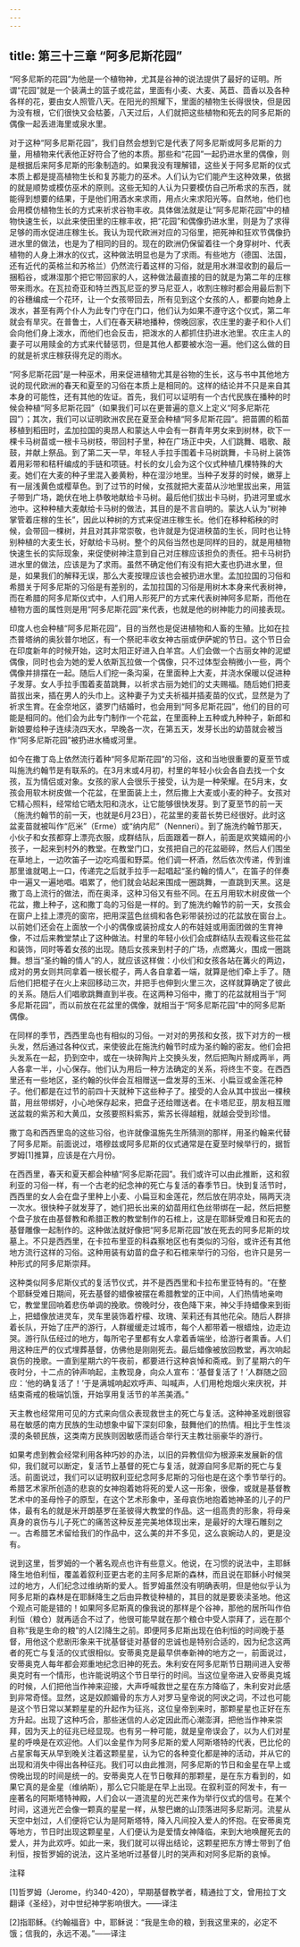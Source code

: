 ```yaml
---
---
---
```

title: 第三十三章 “阿多尼斯花园”
---




“阿多尼斯的花园”为他是一个植物神，尤其是谷神的说法提供了最好的证明。所谓“花园”就是一个装满土的篮子或花盆，里面有小麦、大麦、莴苣、茴香以及各种各样的花，要由女人照管八天。在阳光的照耀下，里面的植物生长得很快，但是因为没有根，它们很快又会枯萎，八天过后，人们就把这些植物和死去的阿多尼斯的偶像一起丢进海里或泉水里。

对于这种“阿多尼斯花园”，我们自然会想到它是代表了阿多尼斯或阿多尼斯的力量，用植物来代表他正好符合了他的本质。那些和“花园”一起扔进水里的偶像，则是根据后来阿多尼斯的形象制造的。如果我没有理解错，这些关于阿多尼斯的仪式本质上都是提高植物生长和复苏能力的巫术。人们认为它们能产生这种效果，依据的就是顺势或模仿巫术的原则。这些无知的人认为只要模仿自己所希求的东西，就能得到想要的结果，于是他们用洒水来求雨，用点火来求阳光等。自然地，他们也会用模仿植物生长的方式来祈求谷物丰收。具体做法就是让“阿多尼斯花园”中的植物快速生长，以此来使田里的庄稼丰收，把“花园”和偶像扔进水里，则是为了求得足够的雨水促进庄稼生长。我认为现代欧洲对应的习俗里，把死神和狂欢节偶像扔进水里的做法，也是为了相同的目的。现在的欧洲仍保留着往一个身穿树叶、代表植物的人身上淋水的仪式，这种做法明显也是为了求雨。有些地方（德国、法国，还有近代的英格兰和苏格兰）仍然流行着这样的习俗，就是用水淋湿收割的最后一捆稻谷，或淋湿那个把它带回家的人，这种做法最直接的目的就是为第二年的庄稼带来雨水。在瓦拉奇亚和特兰西瓦尼亚的罗马尼亚人，收割庄稼时都会用最后割下的谷穗编成一个花环，让一个女孩带回去，所有见到这个女孩的人，都要向她身上泼水，甚至有两个仆人为此专门守在门口，他们认为如果不遵守这个仪式，第二年就会有旱灾。在普鲁士，人们在春天耕地播种，傍晚回家，农庄里的妻子和仆人们会向他们身上泼水，而他们也会反击，把泼水的人都抓住扔进水池里。农庄主人的妻子可以用赎金的方式来代替惩罚，但是其他人都要被水泡一遍。他们这么做的目的就是祈求庄稼获得充足的雨水。

“阿多尼斯花园”是一种巫术，用来促进植物尤其是谷物的生长，这与书中其他地方说的现代欧洲的春天和夏至的习俗在本质上是相同的。这样的结论并不只是来自其本身的可能性，还有其他的佐证。首先，我们可以证明有一个古代民族在播种的时候会种植“阿多尼斯花园”（如果我们可以在更普遍的意义上定义“阿多尼斯花园”）；其次，我们可以证明欧洲农民在夏至会种植“阿多尼斯花园”。把苗圃的稻苗移植到稻田时，孟加拉国的奥昂人和蒙达人中会有一群青年男女来到树林，砍下一棵卡马树苗或一根卡马树枝，带回村子里，种在广场正中央，人们跳舞、唱歌、敲鼓，并献上祭品。到了第二天一早，年轻人手拉手围着卡马树跳舞，卡马树上装饰着用彩带和秸秆编成的手链和项链。村长的女儿会为这个仪式种植几棵特殊的大麦。她们在大麦的种子里混入姜黄粉，种在湿沙地里。当种子发芽的时候，嫩芽上有一层浅黄色或樱草色。到了过节的时候，女孩就把大麦苗从沙地里拔出来，用篮子带到广场，跪伏在地上恭敬地献给卡马树。最后他们拔出卡马树，扔进河里或水池中。这种种植大麦献给卡马树的做法，其目的是不言自明的。蒙达人认为“树神掌管着庄稼的生长”，因此以种树的方式来促进庄稼生长。他们在移种稻秧的时候，会带回一棵树，并且对其非常崇敬，也许就是为促进秧苗的生长，同时也让特别种植的大麦生长，好献给卡马树。整个的风俗当然也是同样的目的，就是用植物快速生长的实际现象，来促使树神注意到自己对庄稼应该担负的责任。把卡马树扔进水里的做法，应该是为了求雨。虽然不确定他们有没有把大麦也扔进水里，但是，如果我们的解释无误，那么大麦按理应该也会被扔进水里。孟加拉国的习俗和希腊关于阿多尼斯的习俗是有差别的，孟加拉国的习俗是用树木本身来代表树神，而在希腊的阿多尼斯仪式中，人们用人形死尸的方式来代表树神阿多尼斯，而他在植物方面的属性则是用“阿多尼斯花园”来代表，也就是他的树神能力的间接表现。

印度人也会种植“阿多尼斯花园”，目的当然也是促进植物和人畜的生殖。比如在拉杰普塔纳的奥狄普尔地区，有一个祭祀丰收女神古丽或伊萨妮的节日。这个节日会在印度新年的时候开始，这时太阳正好进入白羊宫。人们会做一个古丽女神的泥塑偶像，同时也会为她的爱人依斯瓦拉做一个偶像，只不过体型会稍微小一些，两个偶像并排摆在一起。随后人们挖一条沟渠，在里面种上大麦，并浇水保暖以促进种子发芽。女人手拉手围着麦苗跳舞，以祈求古丽为她们的丈夫赐福。随后她们把麦苗拔出来，插在男人的头巾上。这种妻子为丈夫祈福并插麦苗的仪式，显然是为了祈求生育。在金奈地区，婆罗门结婚时，也会用到“阿多尼斯花园”，他们的目的可能是相同的。他们会为此专门制作一个花盆，在里面种上五种或九种种子，新郎和新娘要给种子连续浇四天水，早晚各一次，在第五天，发芽长出的幼苗就会被当作“阿多尼斯花园”被扔进水桶或河里。

如今在撒丁岛上依然流行着种“阿多尼斯花园”的习俗，这和当地很重要的夏至节或叫施洗约翰节是有联系的。在3月末或4月初，村里的年轻小伙会各自去找一个女孩，互为情侣或对象。女孩的家人会很乐于接受，认为是一种荣耀。在5月末，女孩会用软木树皮做一个花盆，在里面装上土，然后撒上大麦或小麦的种子。女孩对它精心照料，经常给它晒太阳和浇水，让它能够很快发芽。到了夏至节的前一天（施洗约翰节的前一天，也就是6月23日），花盆里的麦苗长势已经很好。此时这盆麦苗就被叫作“厄米”（Erme）或“纳内尼”（Nenneri）。到了施洗约翰节那天，小伙子和女孩都穿上漂亮衣服，成群结队，后面跟着一群人，前面是欢笑嬉闹的小孩子，一起来到村外的教堂。在教堂门口，女孩把自己的花盆砸碎，然后人们围坐在草地上，一边吹笛子一边吃鸡蛋和野菜。他们调一杯酒，然后依次传递，传到谁那里谁就喝上一口，传递完之后就手拉手一起唱起“圣约翰的情人”，在笛子的伴奏中一遍又一遍地唱。唱累了，他们就会站起来围成一圈跳舞，一直跳到天黑。这是撒丁岛上流行的做法，而在奥泽，这种习俗又有些不同。在五月用软木树皮做一个花盆，撒上种子，这和撒丁岛的习俗是一样的。到了施洗约翰节的前一天，女孩会在窗户上挂上漂亮的窗帘，把用深蓝色丝绸和各色彩带装扮过的花盆放在窗台上。以前她们还会在上面放一个小的偶像或装扮成女人的布娃娃或用面团做的生育神像，不过后来教堂禁止了这种做法。村里的年轻小伙们会成群结队去观看这些花盆和装饰，同时等着女孩的出现。随后女孩来到村子的广场，点燃篝火，围成一圈跳舞。想当“圣约翰的情人”的人，就应该这样做：小伙们和女孩各站在篝火的两边，成对的男女则共同拿着一根长棍子，两人各自拿着一端，就算是他们牵上手了。随后他们把棍子在火上来回移动三次，并把手也伸到火里三次，这样就算确定了彼此的关系。随后人们唱歌跳舞直到半夜。在这两种习俗中，撒丁的花盆就相当于“阿多尼斯花园”，而以前放在花盆里的偶像，就相当于“阿多尼斯花园”中的阿多尼斯偶像。

在同样的季节，西西里岛也有相似的习俗。一对对的男孩和女孩，拔下对方的一根头发，然后通过各种仪式，来使彼此在施洗约翰节时成为圣约翰的密友。他们会把头发系在一起，扔到空中，或在一块碎陶片上交换头发，然后把陶片掰成两半，两人各拿一半，小心保存。他们认为用后一种方法确定的关系，将终生不变。在西西里还有一些地区，圣约翰的伙伴会互相赠送一盘发芽的玉米、小扁豆或金莲花种子。他们都是在过节的前四十天就种下这些种子了。接受的人会从其中拔出一棵秧苗，用丝带绑好，小心地保存起来，把盘子还给赠送者。在卡塔尼亚，朋友相互赠送盆栽的紫苏和大黄瓜，女孩要照料紫苏，紫苏长得越粗，就越会受到珍惜。

撒丁岛和西西里岛的这些习俗，也许就像温施先生所猜测的那样，用圣约翰来代替了阿多尼斯。前面说过，塔穆兹或阿多尼斯的仪式通常是在夏至时候举行的，据哲罗姆[1]推算，应该是在六月份。

在西西里，春天和夏天都会种植“阿多尼斯花园”。我们或许可以由此推断，这和叙利亚的习俗一样，有一个古老的纪念神的死亡与复活的春季节日。快到复活节时，西西里的女人会在盘子里种上小麦、小扁豆和金莲花，然后放在阴凉处，隔两天浇一次水。很快种子就发芽了，她们把长出来的幼苗用红色丝带绑在一起，然后把整个盘子放在由基督教和希腊正教的教堂制作的石棺上，这是在耶稣受难日和死去的基督雕像一起制作的。这种做法就好像把“阿多尼斯花园”放在死去的阿多尼斯的坟墓上。不只是西西里，在卡拉布里亚的科森察地区也有类似的习俗，或许还有其他地方流行这样的习俗。这种用装有幼苗的盘子和石棺来举行的习俗，也许只是另一种形式的阿多尼斯崇拜。

这种类似阿多尼斯仪式的复活节仪式，并不是西西里和卡拉布里亚特有的。“在整个耶稣受难日期间，死去基督的蜡像被摆在希腊教堂的正中间，人们热情地亲吻它，教堂里回响着悲伤单调的挽歌。傍晚时分，夜色降下来，神父手持蜡像来到街上，把蜡像放进灵车，灵车里装饰着柠檬、玫瑰、茉莉还有其他花朵。随后人群排着长队，开始了庄严的游行，人群缓缓走过城市，每个人都带着一根蜡烛，边走边哭。游行队伍经过的地方，每所宅子里都有女人拿着香端坐，给游行者熏香。人们用这种庄严的仪式埋葬基督，仿佛他是刚刚死去。最后蜡像被放回教堂，再次响起哀伤的挽歌。一直到星期六的午夜前，都要进行这种哀悼和斋戒。到了星期六的午夜时分，十二点的钟声响起，主教现身，向众人宣布：‘基督复活了！’人群随之回应：‘他的确复活了！’于是满城响起欢呼声、叫喊声，人们用枪炮烟火来庆祝，并结束斋戒的极端饥饿，开始享用复活节的羊羔美酒。”

天主教也经常用可见的方式来向信众表现救世主的死亡与复活。这种神圣戏剧很容易在敏感的南方民族的生动想象中留下深刻印象，鼓舞他们的热情。相比于生性淡漠的条顿民族，这类南方民族则因敏感而适合举行天主教壮丽豪华的游行。

如果考虑到教会经常利用各种巧妙的办法，以旧的异教信仰为根源来发展新的信仰，我们就可以断定，复活节上基督的死亡与复活，就源自阿多尼斯的死亡与复活。前面说过，我们可以证明叙利亚纪念阿多尼斯的习俗也是在这个季节举行的。希腊艺术家所创造的悲哀的女神抱着她将死的爱人这一形象，很像，或就是基督教艺术中的圣母怜子的原型，在这个艺术形象中，圣母哀伤地抱着她神圣的儿子的尸体，最有名的就是米开朗基罗在圣彼得大教堂的作品。这一组高贵的形象，将母亲真身的哀伤与儿子死亡的痛苦这种反差完美地体现出来，是最好的大理石雕刻之一。古希腊艺术留给我们的作品中，这么美的并不多见，这么哀婉动人的，更是没有。

说到这里，哲罗姆的一个著名观点也许有些意义。他说，在习惯的说法中，主耶稣降生地伯利恒，覆盖着叙利亚更古老的主阿多尼斯的森林，而且说在耶稣小时候哭过的地方，人们纪念过维纳斯的爱人。哲罗姆虽然没有明确表明，但是他似乎认为阿多尼斯的森林是在耶稣降生之后由异教徒种植的，其目的就是要亵渎圣地。他这个观点可能是错的！如果阿多尼斯真的像我说的那样是个谷神，那他的居所叫作伯利恒（粮仓）就再适合不过了，他很可能早就在那个粮仓中受人崇拜了，远在那个自称“我是生命的粮”的人[2]降生之前。即便阿多尼斯出现在伯利恒的时间晚于基督，用他这个悲剧形象来干扰基督徒对基督的忠诚也是特别合适的，因为纪念这两者的死亡与复活的仪式很相似。安蒂奥克是最早供奉新神的地方之一，前面说过，安蒂奥克人每年都会郑重地纪念旧神的死去。朱利安在阿多尼斯节日期间进入安蒂奥克时有一个情形，也许能说明这个节日举行的时间。当这位皇帝进入安蒂奥克城的时候，人们把他当作神来迎接，大声呼喊救世之星在东方降临了，朱利安对此感到非常奇怪。显然，这是奴颜媚骨的东方人对罗马皇帝说的阿谀之词，不过也可能是这个节日常以某颗星星的升起作为征兆，这位皇帝到来时，那颗星星也正好在东方升起。出现了这种巧合，那些迷信的人必定因此而心潮澎湃，把他当作神来崇拜，因为天上的征兆已经显现。也有另一种可能，就是皇帝误会了，以为人们对星星的呼唤是在欢迎他。人们以金星作为阿多尼斯的爱人阿斯塔特的代表，巴比伦的占星家每天从早到晚关注着这颗星星，认为它的各种变化都是神的活动，并从它的出现和消失中得出各种征兆。我们可以由此推测，阿多尼斯的节日和金星在早上或傍晚出现的时间是统一的。安蒂奥克人在节日敬拜的那颗星，是在东方看到的，如果它真的是金星（维纳斯），那么它只能是在早上出现。在叙利亚的阿发卡，有一座著名的阿斯塔特神殿，人们会以一道流星的光芒来作为举行仪式的信号。在某个时间，这道光芒会像一颗真的星星一样，从黎巴嫩的山顶落进阿多尼斯河。流星从天空中划过，人们便将它认为是阿斯塔特，降入凡间投入爱人的怀抱。在安蒂奥克等地方，节日时出现这颗星星，人们便认为是爱情女神降临，来到大地唤醒死去的爱人，并为此欢呼。如此一来，我们就可以得出结论，这颗星把东方博士带到了伯利恒，按哲罗姆的说法，这片圣地听过基督儿时的哭声和对阿多尼斯的哀悼。

注释

[1]哲罗姆（Jerome，约340-420），早期基督教学者，精通拉丁文，曾用拉丁文翻译《圣经》，对中世纪神学影响很大。——译注

[2]指耶稣。《约翰福音》中，耶稣说：“我是生命的粮，到我这里来的，必定不饿；信我的，永远不渴。”——译注